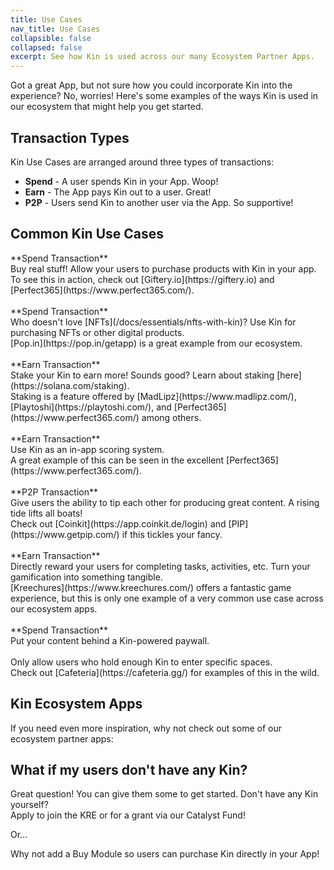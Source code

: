 ```yaml
---
title: Use Cases
nav_title: Use Cases
collapsible: false
collapsed: false
excerpt: See how Kin is used across our many Ecosystem Partner Apps.
---
```


Got a great App, but not sure how you could incorporate Kin into the experience? No, worries! Here's some examples of the ways Kin is used in our ecosystem that might help you get started.

## Transaction Types

Kin Use Cases are arranged around three types of transactions:<br/>

- **Spend** - A user spends Kin in your App. Woop!<br/>
- **Earn** - The App pays Kin out to a user. Great!<br/>
- **P2P** - Users send Kin to another user via the App. So supportive!

## Common Kin Use Cases

<div className="w-full">
  <NavCard title="Real World Purchases" svgFile="cart-shopping-solid" useCase>
    **Spend Transaction** <br /> Buy real stuff! Allow your users to purchase products with Kin in your app.
    <br /> To see this in action, check out [Giftery.io](https://giftery.io) and [Perfect365](https://www.perfect365.com/).
  </NavCard>
</div>
<br />
<div className="w-full">
  <NavCard title="Digital Purchases" svgFile="icons-solid" useCase>
    **Spend Transaction** <br /> Who doesn't love [NFTs](/docs/essentials/nfts-with-kin)? Use Kin for purchasing NFTs or
    other digital products. <br />
    [Pop.in](https://pop.in/getapp) is a great example from our ecosystem.
  </NavCard>
</div>
<br />
<div className="w-full">
  <NavCard title="Staking" svgFile="money-bill-transfer-solid" useCase>
    **Earn Transaction** <br /> Stake your Kin to earn more! Sounds good? Learn about staking
    [here](https://solana.com/staking).
    <br /> Staking is a feature offered by [MadLipz](https://www.madlipz.com/), [Playtoshi](https://playtoshi.com/), and
    [Perfect365](https://www.perfect365.com/) among others.
  </NavCard>
</div>
<br />
<div className="w-full">
  <NavCard title="In-App Scoring" svgFile="ghost-solid" useCase>
    **Earn Transaction** <br /> Use Kin as an in-app scoring system.
    <br />A great example of this can be seen in the excellent [Perfect365](https://www.perfect365.com/).
  </NavCard>
</div>
<br />
<div className="w-full">
  <NavCard title="P2P Tipping" svgFile="gratipay-brands" useCase>
    **P2P Transaction** <br /> Give users the ability to tip each other for producing great content. A rising tide lifts
    all boats!
    <br /> Check out [Coinkit](https://app.coinkit.de/login) and [PIP](https://www.getpip.com/) if this tickles your fancy.
  </NavCard>
</div>
<br />
<div className="w-full">
  <NavCard title="User Rewards" svgFile="gem-solid" useCase>
    **Earn Transaction** <br /> Directly reward your users for completing tasks, activities, etc. Turn your gamification
    into something tangible. <br /> [Kreechures](https://www.kreechures.com/) offers a fantastic game experience, but
    this is only one example of a very common use case across our ecosystem apps.
  </NavCard>
</div>
<br />
<div className="w-full">
  <NavCard title="Pay For Access" svgFile="person-through-window-solid" useCase>
    **Spend Transaction** <br /> Put your content behind a Kin-powered paywall.
  </NavCard>
</div>
<br />
<div className="w-full">
  <NavCard title="Hold For Access" svgFile="hand-holding-dollar-solid" useCase>
    Only allow users who hold enough Kin to enter specific spaces.
    <br /> Check out [Cafeteria](https://cafeteria.gg/) for examples of this in the wild.
  </NavCard>
</div>

## Kin Ecosystem Apps

If you need even more inspiration, why not check out some of our ecosystem partner apps:

<div className="mt-8 grid gap-6 md:grid-cols-2">
  <NavCard
    title="Kin Ecosystem Apps"
    subtitle="See some of the great apps already using Kin"
    svgFile="cubes-solid"
    link={{ url: 'https://kin.org/kin-apps/', label: 'See them all!' }}
  />
</div>

## What if my users don't have any Kin?

Great question! You can give them some to get started. Don't have any Kin yourself?<br/>
Apply to join the KRE or for a grant via our Catalyst Fund!

<div className="mt-8 grid gap-6 md:grid-cols-2">
  <NavCard
    title="Kin Rewards Engine"
    subtitle="Earn Kin by using it in your App"
    svgFile="money-bill-trend-up-solid"
    link={{ url: '/docs/essentials/kin-rewards-engine', label: 'See more' }}
  />
  <NavCard
    title="Kin Catalyst Fund"
    subtitle="Grants! Kin offers a range of grants to help great ideas become reality."
    svgFile="sack-dollar-solid"
    link={{ url: 'https://kin.org/catalyst-fund/', label: 'Apply here' }}
  />
</div>

Or...

Why not add a Buy Module so users can purchase Kin directly in your App!

<div className="mt-8 grid gap-6 md:grid-cols-2">
  <NavCard
    title="Buy Modules"
    icon="rocket"
    subtitle="Let your users buy Kin directly in your App"
    link={{ url: '/docs/integrations/buy-modules', label: 'See our Buy Modules here' }}
  />
</div>
